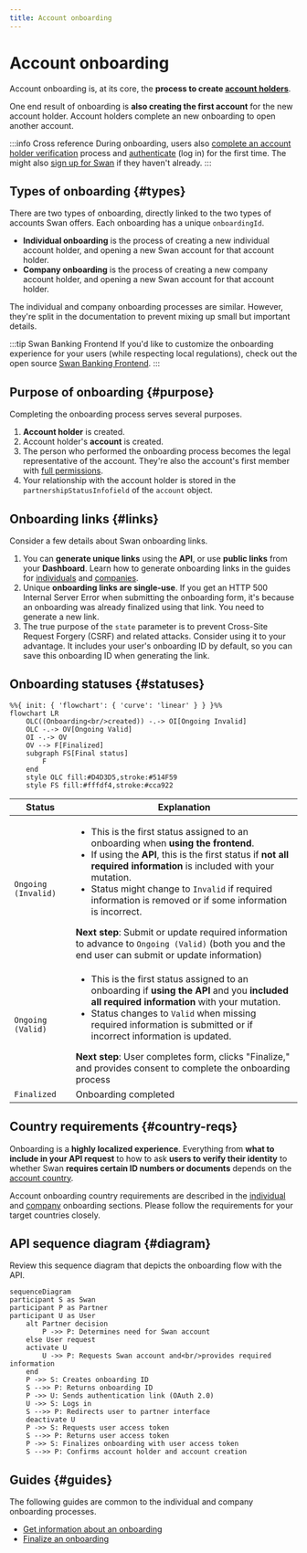 ```yaml
---
title: Account onboarding
---
```


# Account onboarding

Account onboarding is, at its core, the **process to create [account holders](./account-holders/index.mdx)**.

One end result of onboarding is **also creating the first account** for the new account holder.
Account holders complete an new onboarding to open another account.

:::info Cross reference
During onboarding, users also [complete an account holder verification](./account-holders/index.mdx#verification-process) process and [authenticate](../../developers/using-api/authentication/index.mdx) (log in) for the first time.
The might also [sign up for Swan](../users/index.mdx#signup) if they haven't already.
:::

## Types of onboarding {#types}

There are two types of onboarding, directly linked to the two types of accounts Swan offers.
Each onboarding has a unique `onboardingId`.

* **Individual onboarding** is the process of creating a new individual account holder, and opening a new Swan account for that account holder.
* **Company onboarding** is the process of creating a new company account holder, and opening a new Swan account for that account holder.

The individual and company onboarding processes are similar.
However, they're split in the documentation to prevent mixing up small but important details.

:::tip Swan Banking Frontend
If you'd like to customize the onboarding experience for your users (while respecting local regulations), check out the open source [Swan Banking Frontend](https://swan-io.github.io/swan-partner-frontend/specs/onboarding/).
:::

## Purpose of onboarding {#purpose}

Completing the onboarding process serves several purposes.

1. **Account holder** is created.
1. Account holder's **account** is created.
1. The person who performed the onboarding process becomes the legal representative of the account. They're also the account's first member with [full permissions](../accounts/memberships/index.mdx).
1. Your relationship with the account holder is stored in the `partnershipStatusInfofield` of the `account` object.

## Onboarding links {#links}

Consider a few details about Swan onboarding links.

1. You can **generate unique links** using the **API**, or use **public links** from your **Dashboard**. Learn how to generate onboarding links in the guides for [individuals](./individual/guide-create.mdx) and [companies](./company/guide-create.mdx).
1. Unique **onboarding links are single-use**. If you get an HTTP 500 Internal Server Error when submitting the onboarding form, it's because an onboarding was already finalized using that link. You need to generate a new link.
1. The true purpose of the `state` parameter is to prevent Cross-Site Request Forgery (CSRF) and related attacks. Consider using it to your advantage. It includes your user's onboarding ID by default, so you can save this onboarding ID when generating the link. 


<PublicOnboardingLinks />

## Onboarding statuses {#statuses}

```mermaid
%%{ init: { 'flowchart': { 'curve': 'linear' } } }%%
flowchart LR
    OLC((Onboarding<br/>created)) -.-> OI[Ongoing Invalid]
    OLC -.-> OV[Ongoing Valid]
    OI -.-> OV
    OV --> F[Finalized]
    subgraph FS[Final status]
        F
    end
    style OLC fill:#D4D3D5,stroke:#514F59
    style FS fill:#fffdf4,stroke:#cca922
```

| Status | Explanation |
|---|---|
| `Ongoing (Invalid)` | <ul><li>This is the first status assigned to an onboarding when **using the frontend**.</li><li>If using the **API**, this is the first status if **not all required information** is included with your mutation.</li><li>Status might change to `Invalid` if required information is removed or if some information is incorrect.</li></ul>**Next step**: Submit or update required information to advance to `Ongoing (Valid)` (both you and the end user can submit or update information) |
| `Ongoing (Valid)` | <ul><li>This is the first status assigned to an onboarding if **using the API** and you **included all required information** with your mutation.</li><li>Status changes to `Valid` when missing required information is submitted or if incorrect information is updated.</li></ul>**Next step**: User completes form, clicks "Finalize," and provides consent to complete the onboarding process |
| `Finalized` | Onboarding completed |

## Country requirements {#country-reqs}

Onboarding is a **highly localized experience**.
Everything from **what to include in your API request** to how to ask **users to verify their identity** to whether Swan **requires certain ID numbers or documents** depends on the [account country](../accounts/index.mdx#account-country).

Account onboarding country requirements are described in the [individual](individual/index.mdx#country-reqs) and [company](company/index.mdx#country-reqs) onboarding sections.
Please follow the requirements for your target countries closely.

## API sequence diagram {#diagram}

Review this sequence diagram that depicts the onboarding flow with the API.

```mermaid
sequenceDiagram
participant S as Swan
participant P as Partner
participant U as User
    alt Partner decision
        P ->> P: Determines need for Swan account
    else User request
    activate U
        U ->> P: Requests Swan account and<br/>provides required information
    end
    P ->> S: Creates onboarding ID
    S -->> P: Returns onboarding ID
    P ->> U: Sends authentication link (OAuth 2.0)
    U ->> S: Logs in
    S -->> P: Redirects user to partner interface
    deactivate U
    P ->> S: Requests user access token
    S -->> P: Returns user access token
    P ->> S: Finalizes onboarding with user access token
    S -->> P: Confirms account holder and account creation
```

## Guides {#guides}

The following guides are common to the individual and company onboarding processes.

* [Get information about an onboarding](overview/guide-get-info.mdx)
* [Finalize an onboarding](overview/guide-finalize.mdx)